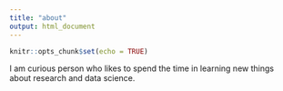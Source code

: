 ---
title: "about"
output: html_document
---

```{r setup, include=FALSE}
knitr::opts_chunk$set(echo = TRUE)
```

I  am curious person who likes to spend the time in learning new things about research and data science.